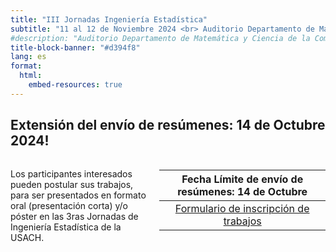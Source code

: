 ```yaml
---
title: "III Jornadas Ingeniería Estadística"
subtitle: "11 al 12 de Noviembre 2024 <br> Auditorio Departamento de Matemática y Ciencia de la Computación"
#description: "Auditorio Departamento de Matemática y Ciencia de la Computación"
title-block-banner: "#d394f8"
lang: es
format: 
  html:
    embed-resources: true
---
```


## Extensión del envío de resúmenes: 14 de Octubre 2024!

::: {.columns}
::: {.column width="45%"}
Los participantes interesados pueden postular sus trabajos, para ser presentados en formato oral (presentación corta) y/o póster en las 3ras Jornadas de Ingeniería Estadística de la USACH.
:::
::: {.column width="55%"}
| Fecha Límite de envío de resúmenes: 14 de Octubre   | 
|:---------------------------------------------------:|
| [Formulario de inscripción de trabajos](https://forms.gle/Wfqnd3auRDXCiCtC8){target="_blank"} |

:::
:::


